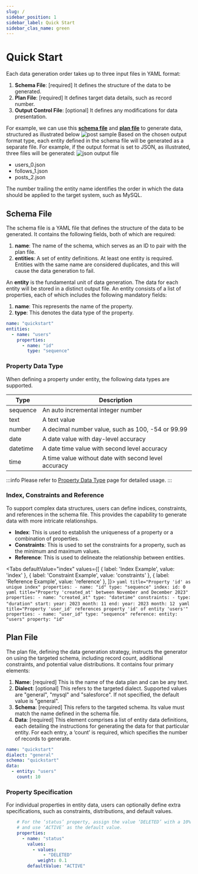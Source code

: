 ```yaml
---
slug: /
sidebar_position: 1
sidebar_label: Quick Start
sidebar_clas_name: green
---
```


# Quick Start
Each data generation order takes up to three input files in YAML format:
1. **Schema File**: [required] It defines the structure of the data to be generated.
2. **Plan File**: [required] It defines target data details, such as record number.
3. **Output Control File**: [optional] It defines any modifications for data presentation.

For example, we can use this **[schema file](./assets/quick-start/schema.yaml)** and **[plan file](./assets/quick-start/plan.yaml)** to generate data, structured as illustrated below
![post sample](/img/samples/quick_start.png)
Based on the chosen output format type, each entity defined in the schema file will be generated as a separate file.
For example, if the output format is set to JSON, as illustrated, three files will be generated:
![json output file](/img/samples/output_file_type.png)
- users_0.json
- follows_1.json
- posts_2.json

The number trailing the entity name identifies the order in which the data should be applied to the target system, such as MySQL.
## Schema File
The schema file is a YAML file that defines the structure of the data to be generated. It contains the following fields, both of which are required:
1. **name**: The name of the schema, which serves as an ID to pair with the plan file.
2. **entities**: A set of entity definitions. At least one entity is required. Entities with the same name are considered duplicates, and this will cause the data generation to fail.

An **entity** is the fundamental unit of data generation. The data for each entity will be stored in a distinct output file. An entity consists of a list of properties, each of which includes the following mandatory fields:
1. **name**: This represents the name of the property.
2. **type**: This denotes the data type of the property.

```yaml title="Sample schema comprise 'users' entity with single 'id' property"
name: "quickstart"
entities:
  - name: "users"
    properties:
      - name: "id"
        type: "sequence"
```
### Property Data Type
When defining a property under entity, the following data types are supported.

| Type     | Description                                                   |
|----------|---------------------------------------------------------------|
| sequence | An auto incremental integer number                            |
| text     | A text value                                                  |
| number   | A decimal number value, such as 100, -54 or 99.99             |
| date     | A date value with day-level accuracy                          |
| datetime | A date time value with second level accuracy                  |
| time     | A time value without date with second level accuracy          |

:::info
Please refer to [Property Data Type](/schema/data-type) page for detailed usage.
:::

### Index, Constraints and Reference
To support complex data structures, users can define indices, constraints, and references in the schema file. This provides the capability to generate data with more intricate relationships.
- **Index**: This is used to establish the uniqueness of a property or a combination of properties.
- **Constraints**: This is used to set the constraints for a property, such as the minimum and maximum values.
- **Reference**: This is used to delineate the relationship between entities.

<Tabs defaultValue="index"
    values={[
        { label: 'Index Example', value: 'index' },
        { label: 'Constraint Example', value: 'constraints' },
        { label: 'Reference Example', value: 'reference' },
    ]}>
    <TabItem value="index">
        ```yaml title="Property 'id' as unique index"
            properties:
              - name: "id"
                type: "sequence"
                index:
                  id: 0
        ```
    </TabItem>
    <TabItem value="constraints">
        ```yaml title="Property 'created_at' between November and December 2023"
            properties:
              - name: "created_at"
                type: "datetime"
                constraints:
                  - type: "duration"
                    start:
                      year: 2023
                      month: 11
                    end:
                      year: 2023
                      month: 12
        ```
    </TabItem>
    <TabItem value="reference">
        ```yaml title="Property 'user_id' references property 'id' of entity 'users'"
            properties:
              - name: "user_id"
                type: "sequence"
                reference:
                  entity: "users"
                  property: "id"
        ```
    </TabItem>
</Tabs>

## Plan File
The plan file, defining the data generation strategy, instructs the generator on using the targeted schema, including record count, additional constraints, and potential value distributions. It contains four primary elements:
1. **Name**: [required] This is the name of the data plan and can be any text.
2. **Dialect**: [optional] This refers to the targeted dialect. Supported values are "general", "mysql" and "salesforce". If not specified, the default value is "general".
3. **Schema**: [required] This refers to the targeted schema. Its value must match the name defined in the schema file.
4. **Data**: [required] This element comprises a list of entity data definitions, each detailing the instructions for generating the data for that particular entity. For each entry, a ‘count’ is required, which specifies the number of records to generate.

```yaml title="Sample plan file with 'quickstart' schema and 10 records for 'users' entity"
name: "quickstart"
dialect: "general"
schema: "quickstart"
data:
  - entity: "users"
    count: 10
```
### Property Specification
For individual properties in entity data, users can optionally define extra specifications, such as constraints, distributions, and default values.

```yaml title="Sample property specification"
    # For the ‘status’ property, assign the value ‘DELETED’ with a 10% probability,
    # and use ‘ACTIVE’ as the default value.
    properties:
      - name: "status"
        values:
          - values:
              - "DELETED"
            weight: 0.1
        defaultValue: "ACTIVE"
```
